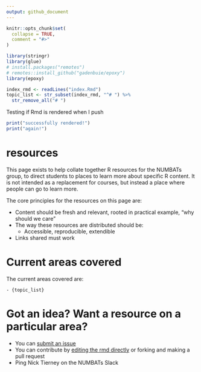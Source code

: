 ```yaml
---
output: github_document
---
```


<!-- README.md is generated from README.Rmd. Please edit that file -->

```r
knitr::opts_chunk$set(
  collapse = TRUE,
  comment = "#>"
)
```

```r
library(stringr)
library(glue)
# install.packages("remotes")
# remotes::install_github("gadenbuie/epoxy")
library(epoxy)
```

```r
index_rmd <- readLines("index.Rmd")
topic_list <- str_subset(index_rmd, "^# ") %>% 
  str_remove_all("# ")
```

Testing if Rmd is rendered when I push

```r
print("successfully rendered!")
print("again!")
```


# resources

<!-- badges: start -->
<!-- badges: end -->

This page exists to help collate together R resources for the NUMBATs group, to direct students to places to learn more about specific R content. It is not intended as a replacement for courses, but instead a place where people can go to learn more.

The core principles for the resources on this page are:

- Content should be fresh and relevant, rooted in practical example, "why should we care"
- The way these resources are distributed should be:
  - Accessible, reproducible, extendible
- Links shared must work

# Current areas covered

The current areas covered are:

```glue
- {topic_list}
```

# Got an idea? Want a resource on a particular area? 

- You can [submit an issue](https://github.com/numbats/resources/issues/new)
- You can contribute by [editing the rmd directly]() or forking and making a pull request
- Ping Nick Tierney on the NUMBATs Slack
